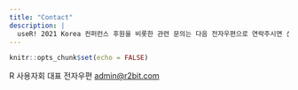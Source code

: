 ```yaml
---
title: "Contact"
description: |
  useR! 2021 Korea 컨퍼런스 후원을 비롯한 관련 문의는 다음 전자우편으로 연락주시면 신속히 회신드립니다.
---
```


```r
knitr::opts_chunk$set(echo = FALSE)
```

R 사용자회 대표 전자우편 <admin@r2bit.com>
